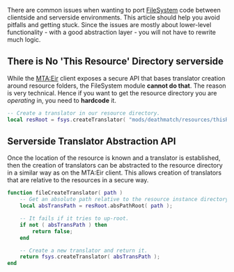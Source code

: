 There are common issues when wanting to port [[/Modules/FileSystem.md|FileSystem]] code between clientside and serverside environments. This article should help you avoid pitfalls and getting stuck. Since the issues are mostly about lower-level functionality - with a good abstraction layer - you will not have to rewrite much logic.

==There is No 'This Resource' Directory serverside==
While the [[/MTA:Eir.md|MTA:Eir]] client exposes a secure API that bases translator creation around resource folders, the FileSystem module '''cannot do that'''. The reason is very technical. Hence if you want to get the resource directory you are ''operating'' in, you need to '''hardcode''' it.
<syntaxhighlight lang="lua">
-- Create a translator in our resource directory.
local resRoot = fsys.createTranslator( "mods/deathmatch/resources/thisResource/" ); -- thisResource shall be the name of the running resource.
</syntaxhighlight>

==Serverside Translator Abstraction API==
Once the location of the resource is known and a translator is established, then the creation of translators can be abstracted to the resource directory in a similar way as on the MTA:Eir client. This allows creation of translators that are relative to the resources in a secure way.
<syntaxhighlight lang="lua">
function fileCreateTranslator( path )
    -- Get an absolute path relative to the resource instance directory.
    local absTransPath = resRoot.absPathRoot( path );

    -- It fails if it tries to up-root.
    if not ( absTransPath ) then
        return false;
    end

    -- Create a new translator and return it.
    return fsys.createTranslator( absTransPath );
end
</syntaxhighlight>